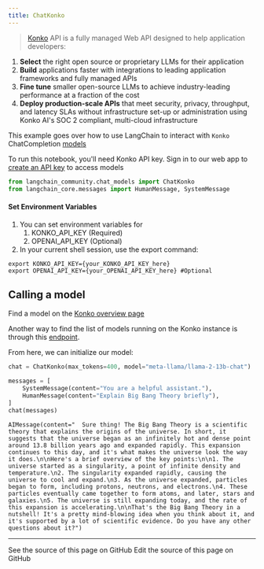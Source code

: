 ```yaml
---
title: ChatKonko
---
```


>[Konko](https://www.konko.ai/) API is a fully managed Web API designed to help application developers:

1. **Select** the right open source or proprietary LLMs for their application
2. **Build** applications faster with integrations to leading application frameworks and fully managed APIs
3. **Fine tune** smaller open-source LLMs to achieve industry-leading performance at a fraction of the cost
4. **Deploy production-scale APIs** that meet security, privacy, throughput, and latency SLAs without infrastructure set-up or administration using Konko AI's SOC 2 compliant, multi-cloud infrastructure

This example goes over how to use LangChain to interact with `Konko` ChatCompletion [models](https://docs.konko.ai/docs/list-of-models#konko-hosted-models-for-chatcompletion)

To run this notebook, you'll need Konko API key. Sign in to our web app to [create an API key](https://platform.konko.ai/settings/api-keys) to access models

```python
from langchain_community.chat_models import ChatKonko
from langchain_core.messages import HumanMessage, SystemMessage
```

#### Set Environment Variables

1. You can set environment variables for
   1. KONKO_API_KEY (Required)
   2. OPENAI_API_KEY (Optional)
2. In your current shell session, use the export command:

```shell
export KONKO_API_KEY={your_KONKO_API_KEY_here}
export OPENAI_API_KEY={your_OPENAI_API_KEY_here} #Optional
```

## Calling a model

Find a model on the [Konko overview page](https://docs.konko.ai/docs/list-of-models)

Another way to find the list of models running on the Konko instance is through this [endpoint](https://docs.konko.ai/reference/get-models).

From here, we can initialize our model:

```python
chat = ChatKonko(max_tokens=400, model="meta-llama/llama-2-13b-chat")
```

```python
messages = [
    SystemMessage(content="You are a helpful assistant."),
    HumanMessage(content="Explain Big Bang Theory briefly"),
]
chat(messages)
```

```output
AIMessage(content="  Sure thing! The Big Bang Theory is a scientific theory that explains the origins of the universe. In short, it suggests that the universe began as an infinitely hot and dense point around 13.8 billion years ago and expanded rapidly. This expansion continues to this day, and it's what makes the universe look the way it does.\n\nHere's a brief overview of the key points:\n\n1. The universe started as a singularity, a point of infinite density and temperature.\n2. The singularity expanded rapidly, causing the universe to cool and expand.\n3. As the universe expanded, particles began to form, including protons, neutrons, and electrons.\n4. These particles eventually came together to form atoms, and later, stars and galaxies.\n5. The universe is still expanding today, and the rate of this expansion is accelerating.\n\nThat's the Big Bang Theory in a nutshell! It's a pretty mind-blowing idea when you think about it, and it's supported by a lot of scientific evidence. Do you have any other questions about it?")
```

---

<CardGroup cols={2}>
  <Card title="View Source" icon="eye" href="https://github.com/langchain-ai/docs/blob/main/src/oss/python/integrations/chat/konko.mdx">
    See the source of this page on GitHub
  </Card>
  <Card title="Edit Source" icon="pen-to-square" href="https://github.com/langchain-ai/docs/edit/main/src/oss/python/integrations/chat/konko.mdx">
    Edit the source of this page on GitHub
  </Card>
</CardGroup>
